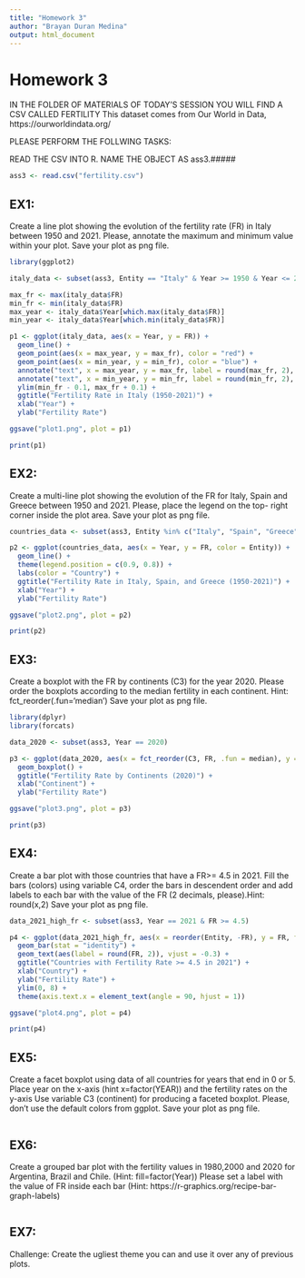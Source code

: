 ```yaml
---
title: "Homework 3"
author: "Brayan Duran Medina"
output: html_document
---
```


# Homework 3

IN THE FOLDER OF MATERIALS OF TODAY'S SESSION YOU WILL FIND A CSV CALLED FERTILITY
This dataset comes from Our World in Data, https://ourworldindata.org/ 

PLEASE PERFORM THE FOLLWING TASKS:

READ THE CSV INTO R. NAME THE OBJECT AS ass3.#####

```r
ass3 <- read.csv("fertility.csv")
```

## EX1: #######
Create a line plot showing the evolution of the fertility rate (FR) in Italy between 
1950 and 2021. Please, annotate the maximum and minimum value within your plot.
Save your plot as png file.

```r
library(ggplot2)

italy_data <- subset(ass3, Entity == "Italy" & Year >= 1950 & Year <= 2021)

max_fr <- max(italy_data$FR)
min_fr <- min(italy_data$FR)
max_year <- italy_data$Year[which.max(italy_data$FR)]
min_year <- italy_data$Year[which.min(italy_data$FR)]

p1 <- ggplot(italy_data, aes(x = Year, y = FR)) +
  geom_line() +
  geom_point(aes(x = max_year, y = max_fr), color = "red") +
  geom_point(aes(x = min_year, y = min_fr), color = "blue") +
  annotate("text", x = max_year, y = max_fr, label = round(max_fr, 2), vjust = -1) +
  annotate("text", x = min_year, y = min_fr, label = round(min_fr, 2), vjust = -1) +
  ylim(min_fr - 0.1, max_fr + 0.1) +
  ggtitle("Fertility Rate in Italy (1950-2021)") +
  xlab("Year") +
  ylab("Fertility Rate")

ggsave("plot1.png", plot = p1)

print(p1)
```

## EX2: ####### 
Create a multi-line plot showing the evolution of the FR for  Italy, 
Spain and Greece between 1950 and 2021. Please, place the legend on the top-
right corner inside the plot area. 
Save your plot as png file.

```r
countries_data <- subset(ass3, Entity %in% c("Italy", "Spain", "Greece") & Year >= 1950 & Year <= 2021)

p2 <- ggplot(countries_data, aes(x = Year, y = FR, color = Entity)) +
  geom_line() +
  theme(legend.position = c(0.9, 0.8)) +
  labs(color = "Country") +
  ggtitle("Fertility Rate in Italy, Spain, and Greece (1950-2021)") +
  xlab("Year") +
  ylab("Fertility Rate")

ggsave("plot2.png", plot = p2)

print(p2)
```

## EX3: #######
Create a boxplot with the FR by continents (C3) for the year 2020. Please 
order the boxplots according to the median fertility in each continent. Hint:
fct_reorder(.fun='median')
Save your plot as png file. 

```r
library(dplyr)
library(forcats)

data_2020 <- subset(ass3, Year == 2020)

p3 <- ggplot(data_2020, aes(x = fct_reorder(C3, FR, .fun = median), y = FR)) +
  geom_boxplot() +
  ggtitle("Fertility Rate by Continents (2020)") +
  xlab("Continent") +
  ylab("Fertility Rate")

ggsave("plot3.png", plot = p3)

print(p3)
```

## EX4: #####
Create a bar plot with those countries that have a FR>= 4.5 in 2021. Fill
the bars (colors) using variable C4, order the bars in descendent order and 
add labels to each bar with the value of the FR (2 decimals, please).Hint: 
round(x,2)
Save your plot as png file.

```r
data_2021_high_fr <- subset(ass3, Year == 2021 & FR >= 4.5)

p4 <- ggplot(data_2021_high_fr, aes(x = reorder(Entity, -FR), y = FR, fill = C4)) +
  geom_bar(stat = "identity") +
  geom_text(aes(label = round(FR, 2)), vjust = -0.3) +
  ggtitle("Countries with Fertility Rate >= 4.5 in 2021") +
  xlab("Country") +
  ylab("Fertility Rate") +
  ylim(0, 8) +
  theme(axis.text.x = element_text(angle = 90, hjust = 1))

ggsave("plot4.png", plot = p4)

print(p4)
```

## EX5: ######
Create a facet boxplot using data of all countries for years that end in 0 or 5.
Place year on the x-axis (hint x=factor(YEAR)) and the fertility rates on the y-axis
Use variable C3 (continent) for producing a faceted boxplot. 
Please, don't use the default colors  from ggplot. 
Save your plot as png file. 

```r
```

## EX6: ######
Create a grouped bar plot with the fertility values in 1980,2000 and 2020 for
Argentina, Brazil and Chile. (Hint: fill=factor(Year))
Please set a label with the value of FR inside each bar 
(Hint: https://r-graphics.org/recipe-bar-graph-labels) 

```r
```

## EX7: #####
Challenge: Create the ugliest theme you can and use it over any of previous plots. 

```r
```